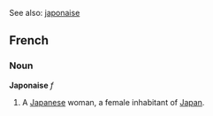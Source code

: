 See also: [[japonaise]]

==French==
===Noun===
'''Japonaise''' ''f''

# A [[Japanese]] woman, a female inhabitant of [[Japan]].
